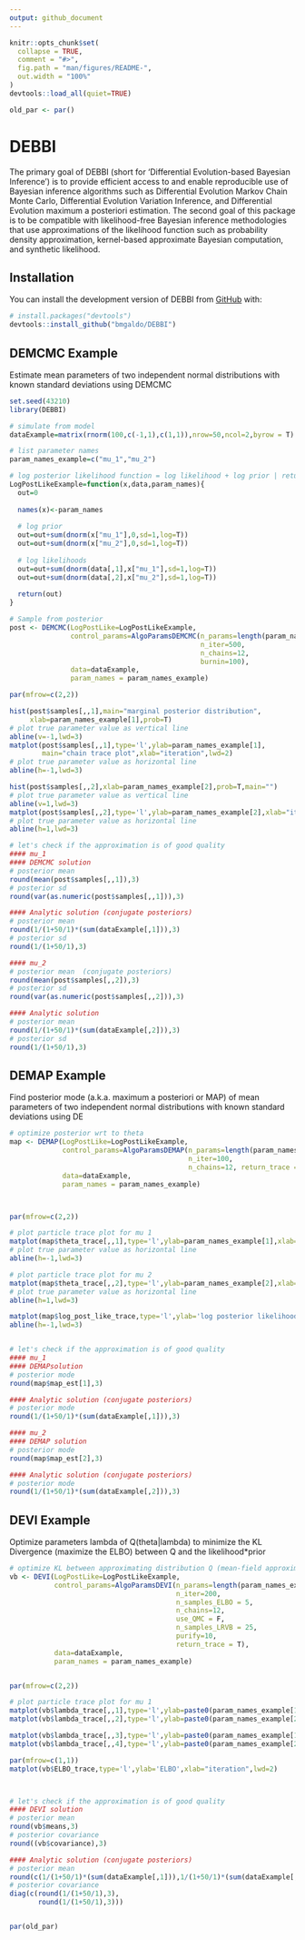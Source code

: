 ```yaml
---
output: github_document
---
```


<!-- README.md is generated from README.Rmd. Please edit that file -->

```r
knitr::opts_chunk$set(
  collapse = TRUE,
  comment = "#>",
  fig.path = "man/figures/README-",
  out.width = "100%"
)
devtools::load_all(quiet=TRUE)

old_par <- par()
```

# DEBBI

<!-- badges: start -->
<!-- badges: end -->

The primary goal of DEBBI (short for 'Differential Evolution-based Bayesian Inference') is to provide efficient access to and enable reproducible use of Bayesian inference algorithms such as Differential Evolution Markov Chain Monte Carlo, Differential Evolution Variation Inference, and Differential Evolution maximum a posteriori estimation. The second goal of this package is to be compatible with likelihood-free Bayesian inference methodologies that use approximations of the likelihood function such as probability density approximation, kernel-based approximate Bayesian computation, and synthetic likelihood.

## Installation

You can install the development version of DEBBI from [GitHub](https://github.com/bmgaldo/DEBBI) with:

``` r
# install.packages("devtools")
devtools::install_github("bmgaldo/DEBBI")
```

## DEMCMC Example

Estimate mean parameters of two independent normal distributions with known standard deviations using DEMCMC

```r
set.seed(43210)
library(DEBBI)

# simulate from model
dataExample=matrix(rnorm(100,c(-1,1),c(1,1)),nrow=50,ncol=2,byrow = T)

# list parameter names
param_names_example=c("mu_1","mu_2")

# log posterior likelihood function = log likelihood + log prior | returns a scalar
LogPostLikeExample=function(x,data,param_names){
  out=0
  
  names(x)<-param_names
  
  # log prior
  out=out+sum(dnorm(x["mu_1"],0,sd=1,log=T))
  out=out+sum(dnorm(x["mu_2"],0,sd=1,log=T))
  
  # log likelihoods
  out=out+sum(dnorm(data[,1],x["mu_1"],sd=1,log=T))
  out=out+sum(dnorm(data[,2],x["mu_2"],sd=1,log=T))
  
  return(out)
}

# Sample from posterior
post <- DEMCMC(LogPostLike=LogPostLikeExample,
               control_params=AlgoParamsDEMCMC(n_params=length(param_names_example),
                                               n_iter=500, 
                                               n_chains=12,
                                               burnin=100),
               data=dataExample,
               param_names = param_names_example)

par(mfrow=c(2,2))

hist(post$samples[,,1],main="marginal posterior distribution",
     xlab=param_names_example[1],prob=T)
# plot true parameter value as vertical line
abline(v=-1,lwd=3)
matplot(post$samples[,,1],type='l',ylab=param_names_example[1],
        main="chain trace plot",xlab="iteration",lwd=2)
# plot true parameter value as horizontal line
abline(h=-1,lwd=3)

hist(post$samples[,,2],xlab=param_names_example[2],prob=T,main="")
# plot true parameter value as vertical line
abline(v=1,lwd=3)
matplot(post$samples[,,2],type='l',ylab=param_names_example[2],xlab="iteration",lwd=2)
# plot true parameter value as horizontal line
abline(h=1,lwd=3)

# let's check if the approximation is of good quality
#### mu_1
#### DEMCMC solution
# posterior mean
round(mean(post$samples[,,1]),3)
# posterior sd
round(var(as.numeric(post$samples[,,1])),3)

#### Analytic solution (conjugate posteriors)
# posterior mean
round(1/(1+50/1)*(sum(dataExample[,1])),3)
# posterior sd
round(1/(1+50/1),3)

#### mu_2
# posterior mean  (conjugate posteriors)
round(mean(post$samples[,,2]),3)
# posterior sd
round(var(as.numeric(post$samples[,,2])),3)

#### Analytic solution
# posterior mean
round(1/(1+50/1)*(sum(dataExample[,2])),3)
# posterior sd
round(1/(1+50/1),3)
```

## DEMAP Example 

Find posterior mode (a.k.a. maximum a posteriori or MAP) of mean parameters of two independent normal distributions with known standard deviations using DE

```r

# optimize posterior wrt to theta
map <- DEMAP(LogPostLike=LogPostLikeExample,
             control_params=AlgoParamsDEMAP(n_params=length(param_names_example),
                                            n_iter=100, 
                                            n_chains=12, return_trace = T),
             data=dataExample,
             param_names = param_names_example)



par(mfrow=c(2,2))

# plot particle trace plot for mu 1
matplot(map$theta_trace[,,1],type='l',ylab=param_names_example[1],xlab="iteration",lwd=2)
# plot true parameter value as horizontal line
abline(h=-1,lwd=3)

# plot particle trace plot for mu 2
matplot(map$theta_trace[,,2],type='l',ylab=param_names_example[2],xlab="iteration",lwd=2)
# plot true parameter value as horizontal line
abline(h=1,lwd=3)

matplot(map$log_post_like_trace,type='l',ylab='log posterior likelihood',xlab="iteration",lwd=2)
abline(h=-1,lwd=3)


# let's check if the approximation is of good quality
#### mu_1
#### DEMAPsolution
# posterior mode
round(map$map_est[1],3)

#### Analytic solution (conjugate posteriors)
# posterior mode
round(1/(1+50/1)*(sum(dataExample[,1])),3)

#### mu_2
#### DEMAP solution
# posterior mode
round(map$map_est[2],3)

#### Analytic solution (conjugate posteriors)
# posterior mode
round(1/(1+50/1)*(sum(dataExample[,2])),3)


```

## DEVI Example 

Optimize parameters lambda of Q(theta|lambda) to minimize the KL Divergence (maximize the ELBO) between Q and the likelihood*prior
```r

# optimize KL between approximating distribution Q (mean-field approximation) and posterior
vb <- DEVI(LogPostLike=LogPostLikeExample,
           control_params=AlgoParamsDEVI(n_params=length(param_names_example),
                                         n_iter=200,
                                         n_samples_ELBO = 5,
                                         n_chains=12,
                                         use_QMC = F,
                                         n_samples_LRVB = 25,
                                         purify=10,
                                         return_trace = T),
           data=dataExample,
           param_names = param_names_example)


par(mfrow=c(2,2))

# plot particle trace plot for mu 1
matplot(vb$lambda_trace[,,1],type='l',ylab=paste0(param_names_example[1]," mean"),xlab="iteration",lwd=2)
matplot(vb$lambda_trace[,,2],type='l',ylab=paste0(param_names_example[2]," mean"),xlab="iteration",lwd=2)

matplot(vb$lambda_trace[,,3],type='l',ylab=paste0(param_names_example[1]," log sd"),xlab="iteration",lwd=2)
matplot(vb$lambda_trace[,,4],type='l',ylab=paste0(param_names_example[2]," log sd"),xlab="iteration",lwd=2)

par(mfrow=c(1,1))
matplot(vb$ELBO_trace,type='l',ylab='ELBO',xlab="iteration",lwd=2)



# let's check if the approximation is of good quality
#### DEVI solution
# posterior mean
round(vb$means,3)
# posterior covariance
round((vb$covariance),3)

#### Analytic solution (conjugate posteriors)
# posterior mean
round(c(1/(1+50/1)*(sum(dataExample[,1])),1/(1+50/1)*(sum(dataExample[,2]))),3)
# posterior covariance
diag(c(round(1/(1+50/1),3),
       round(1/(1+50/1),3)))



```


```r
par(old_par)
```
